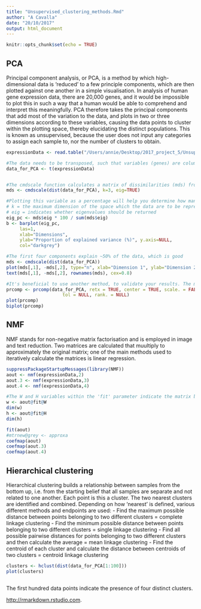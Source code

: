 ```yaml
---
title: "Unsupervised_clustering_methods.Rmd"
author: "A Cavalla"
date: "20/10/2017"
output: html_document
---
```


```r
knitr::opts_chunk$set(echo = TRUE)
```

## PCA

Principal component analysis, or PCA, is a method by which high-dimensional data is 'reduced' to a few principle components, which are then plotted against one another in a simple visualisation. In analysis of human gene expression data, there are 20,000 genes, and it would be impossible to plot this in such a way that a human would be able to comprehend and interpret this meaningfully. PCA therefore takes the principal components that add most of the variation to the data, and plots in two or three dimensions according to these variables, causing the data points to cluster within the plotting space, thereby elucidating the distinct populations. This is known as unsupervised, because the user does not input any categories to assign each sample to, nor the number of clusters to obtain.

```r
expressionData <- read.table("/Users/annie/Desktop/2017_project_5/Unsupervised_clustering_AC/data.txt")

#The data needs to be transposed, such that variables (genes) are columns and samples are rows
data_for_PCA <- t(expressionData)


#The cmdscale function calculates a matrix of dissimilarities (mds) from the transposed data and will also provide information about the proportion of explained variance by calculating Eigen values. k represents the maximum dimension of the space which the data are to be represented in
mds <- cmdscale(dist(data_for_PCA), k=3, eig=TRUE)  

#Plotting this variable as a percentage will help you determine how many components can explain the variability in your dataset and thus how many dimensions to look at
# k = the maximum dimension of the space which the data are to be represented in
# eig = indicates whether eigenvalues should be returned
eig_pc <- mds$eig * 100 / sum(mds$eig)
b <- barplot(eig_pc,
     las=1,
     xlab="Dimensions", 
     ylab="Proportion of explained variance (%)", y.axis=NULL,
     col="darkgrey")

#The first four components explain ~50% of the data, which is good
mds <- cmdscale(dist(data_for_PCA))
plot(mds[,1], -mds[,2], type="n", xlab="Dimension 1", ylab="Dimension 2", main="")
text(mds[,1], -mds[,2], rownames(mds), cex=0.8) 

#It's beneficial to use another method, to validate your results. The main issue here is that PCA works best with more samples than dimensions, so with 21,800 probes it would be best either to have >21800 samples or to only select the top ~100 expressed genes and reduce dimensionality from there.
prcomp <- prcomp(data_for_PCA, retx = TRUE, center = TRUE, scale. = FALSE,
                     tol = NULL, rank. = NULL)
plot(prcomp)
biplot(prcomp)
```
## NMF

NMF stands for non-negative matrix factorisation and is employed in image and text reduction. Two matrices are calculated that muultiply to approximately the original matrix; one of the main methods used to iteratively calculate the matrices is linear regression.

```r

suppressPackageStartupMessages(library(NMF)) 
aout <- nmf(expressionData,2)
aout.3 <- nmf(expressionData,3)
aout.4 <- nmf(expressionData,4)

#The W and H variables within the 'fit' parameter indicate the matrix breakdown
w <- aout@fit@W
dim(w)
h <- aout@fit@H
dim(h)

fit(aout)
#mtrnew@grey <- approxa
coefmap(aout)
coefmap(aout.3)
coefmap(aout.4)
```

## Hierarchical clustering

Hierarchical clustering builds a relationship between samples from the bottom up, i.e. from the starting belief that all samples are separate and not related to one another. Each point is this a cluster. The two nearest clusters are identified and combined. Depending on how 'nearest' is defined, various different methods and endpoints are used:
- Find the maximum possible distance between points belonging to two different clusters = complete linkage clustering
- Find the minimum possible distance between points belonging to two different clusters = single linkage clustering
- Find all possible pairwise distances for points belonging to two different clusters and then calculate the average = mean linkage clustering
- Find the centroid of each cluster and calculate the distance between centroids of two clusters = centroid linkage clustering

```r
clusters <- hclust(dist(data_for_PCA[1:100]))
plot(clusters)



```

The first hundred data points indicate the presence of four distinct clusters.

 <http://rmarkdown.rstudio.com>.

